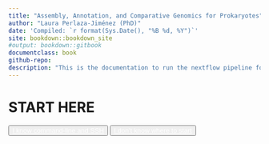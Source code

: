 ```yaml
--- 
title: "Assembly, Annotation, and Comparative Genomics for Prokaryotes"
author: "Laura Perlaza-Jiménez (PhD)"
date: 'Compiled: `r format(Sys.Date(), "%B %d, %Y")`'
site: bookdown::bookdown_site
#output: bookdown::gitbook
documentclass: book
github-repo: 
description: "This is the documentation to run the nextflow pipeline for Prokaryotic assembly, annotation, characterization and comparative genomics."
---
```


# START HERE


<button class="bluesquare" title=""><span><a href="getting-started.html" style="color: white;">I know command-line and SSH</a></span></button>

<button class="bluesquare" title=""><span><a href="command-line-intro.html" style="color: white;">I don't know where to start</a></span></button>


